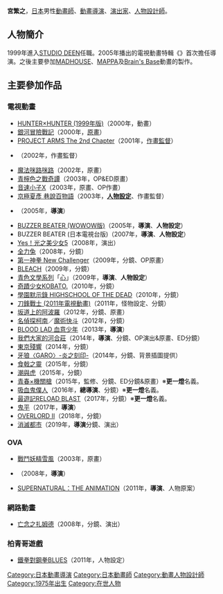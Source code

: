 {{multiple issues|
{{blpunsourced|time=2016-07-15T10:28:02+00:00}}
{{Notability Unreferenced|time=2016-07-15T10:28:02+00:00}}
{{Primarysources|time=2016-07-15T10:28:02+00:00}}
}}
{{noteTA|G1=Anime}}
{{japanese|japanese=宮 繁之|kana=みや しげゆき|romaji=Miya Shigeyuki}}
'''宮繁之'''{{BD|1975年|11月14日||}}，[[日本|日本]]男性[[動畫師|動畫師]]、[[動畫|動畫]][[導演|導演]]、[[戲劇|演出家]]、[[人物設計|人物設計師]]。

== 人物簡介 ==
1999年進入[[STUDIO_DEEN|STUDIO DEEN]]任職。2005年播出的電視動畫特輯《{{link-ja|魯邦三世：天使的策略～夢的碎片是殺人的香味～|ルパン三世 天使の策略 〜夢のカケラは殺しの香り〜}}》首次擔任導演。之後主要參加[[MADHOUSE|MADHOUSE]]、[[MAPPA|MAPPA]]及[[Brain's_Base|Brain's Base]]動畫的製作。

== 主要參加作品 ==
=== 電視動畫 ===
* [[HUNTER×HUNTER|HUNTER×HUNTER (1999年版)]]（2000年，動畫）
* [[銀河冒險戰記|銀河冒險戰記]]（2000年，[[原畫|原畫]]）
* [[ARMS神臂|PROJECT ARMS The 2nd Chapter]]（2001年，[[作畫監督|作畫監督]]）
* {{link-ja|魯邦三世：EPISODE: 0 初次交鋒|ルパン三世 EPISODE:0 ファーストコンタクト}}（2002年，作畫監督）
* [[魔法咪路咪路|魔法咪路咪路]]（2002年，原畫）
* [[青檸色之戰奇譚|青檸色之戰奇譚]]（2003年，OP&ED原畫）
* [[音速小子X|音速小子X]]（2003年，原畫、OP作畫）
* [[巷說百物語|京極夏彥 巷說百物語]]（2003年，'''[[人物設計|人物設定]]'''、作畫監督）
* {{link-ja|魯邦三世：天使的策略 ～夢的碎片是殺人的香味～|ルパン三世 天使の策略 〜夢のカケラは殺しの香り〜}}（2005年，'''導演'''）
* [[零秒出手_(漫畫)|BUZZER BEATER (WOWOW版)]]（2005年，'''導演'''、'''人物設定'''）
* BUZZER BEATER (日本電視台版)（2007年，'''導演'''、'''人物設定'''）
* [[Yes!_光之美少女5|Yes！光之美少女5]]（2008年，演出）
* [[全力兔|全力兔]]（2008年，分鏡）
* [[第一神拳|第一神拳 New Challenger]]（2009年，分鏡、OP原畫）
* [[BLEACH_(動畫)|BLEACH]]（2009年，分鏡）
* [[青色文學系列|青色文學系列]]「[[心_(小說)|心]]」（2009年，'''導演'''、'''人物設定'''）
* [[奇蹟少女KOBATO.|奇蹟少女KOBATO.]]（2010年，分鏡）
* [[學園默示錄|學園默示錄 HIGHSCHOOL OF THE DEAD]]（2010年，分鏡）
* [[刀鋒戰士_(2011年動畫)|刀鋒戰士 (2011年電視動畫)]]（2011年，怪物設定、分鏡）
* [[坂道上的阿波羅|坂道上的阿波羅]]（2012年，分鏡、原畫）
* [[名偵探柯南_(動畫)|名偵探柯南]]／[[魔術快斗|魔術快斗]]（2012年，分鏡）
* [[BLOOD_LAD_血意少年|BLOOD LAD 血意少年]]（2013年，'''導演'''）
* [[我們大家的河合莊|我們大家的河合莊]]（2014年，'''導演'''、分鏡、OP演出&原畫、ED分鏡）
* [[東京殘響|東京殘響]]（2014年，分鏡）
* [[牙狼〈GARO〉-炎之刻印-|牙狼〈GARO〉-炎之刻印-]]（2014年，分鏡、背景插圖提供）
* [[食戟之靈|食戟之靈]]（2015年，分鏡）
* [[潮與虎|潮與虎]]（2015年，分鏡）
* [[青春×機關槍|青春×機關槍]]（2015年，監修、分鏡、ED分鏡&原畫）※'''更一燈'''名義。
* [[吸血鬼僕人|吸血鬼僕人]]（2016年，'''總導演'''、分鏡）※'''更一燈'''名義。
* [[最遊記|最遊記RELOAD BLAST]]（2017年，分鏡）※'''更一燈'''名義。
* [[鬼平犯科帳|鬼平]]（2017年，'''導演'''）
* [[OVERLORD_(小說)|OVERLORD II]]（2018年，分鏡）
* [[消滅都市|消滅都市]]（2019年，'''導演'''分鏡、演出）

=== OVA ===
* [[戰鬥妖精雪風|戰鬥妖精雪風]]（2003年，原畫）
* {{link-ja|魯邦三世：GREEN vs RED|ルパン三世 GREEN vs RED}}（2008年，'''導演'''）
* [[邪惡力量|SUPERNATURAL：THE ANIMATION]]（2011年，'''導演'''、人物原案）

=== 網路動畫 ===
* [[亡念之扎姆德|亡念之扎姆德]]（2008年，分鏡、演出）

=== 柏青哥遊戲 ===
* [[鐵拳對鋼拳|鐵拳對鋼拳BLUES]]（2011年，人物設定）

{{宮繁之執導作品}}
{{DEFAULTSORT:Miya Shigeyuki}}
[[Category:日本動畫導演|Category:日本動畫導演]]
[[Category:日本動畫師|Category:日本動畫師]]
[[Category:動畫人物設計師|Category:動畫人物設計師]]
[[Category:1975年出生|Category:1975年出生]]
[[Category:在世人物|Category:在世人物]]